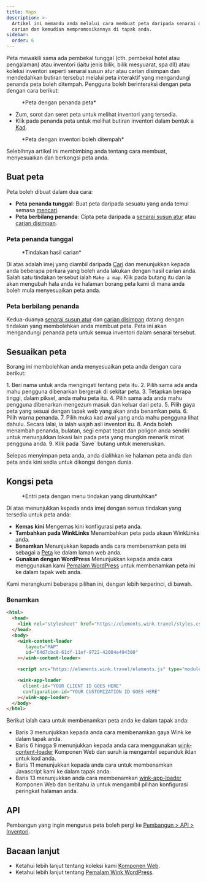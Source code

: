 ```yaml
---
title: Maps
description: >-
  Artikel ini memandu anda melalui cara membuat peta daripada senarai dan hasil
  carian dan kemudian mempromosikannya di tapak anda.
sidebar:
  order: 6
---
```


Peta mewakili sama ada pembekal tunggal (cth. pembekal hotel atau pengalaman) atau inventori (iaitu jenis bilik, bilik mesyuarat, spa dll) atau koleksi inventori seperti senarai susun atur atau carian disimpan dan mendedahkan butiran tersebut melalui peta interaktif yang mengandungi penanda peta boleh ditempah.
Pengguna boleh berinteraksi dengan peta dengan cara berikut:

<figure>
  <CloudinaryImage width="700" height="393" resize="scale" quality="best" alt="Peta dengan penanda" src="academy/map-example" errorImage="noimage_opaque_nyrtl0.png" />

  <figcaption>*Peta dengan penanda peta*</figcaption>
</figure>


* Zum, sorot dan seret peta untuk melihat inventori yang tersedia.
* Klik pada penanda peta untuk melihat butiran inventori dalam bentuk a [Kad](/studio/cards).

<figure>
  <CloudinaryImage width="700" height="568" resize="scale" quality="best" alt="Peta dengan kad dibuka" src="academy/map-example-card" errorImage="noimage_opaque_nyrtl0.png" />

  <figcaption>*Peta dengan inventori boleh ditempah*</figcaption>
</figure>


Selebihnya artikel ini membimbing anda tentang cara membuat, menyesuaikan dan berkongsi peta anda.

## Buat peta

Peta boleh dibuat dalam dua cara:

* **Peta penanda tunggal**: Buat peta daripada sesuatu yang anda temui semasa [mencari](/studio/search).
* **Peta berbilang penanda**: Cipta peta daripada a [senarai susun atur](/studio/curated-lists) atau [carian disimpan](/studio/saved-searches).

### Peta penanda tunggal

<figure>
  <CloudinaryImage width="350" height="238" resize="scale" quality="best" alt="Tindakan" src="academy/inventory-actions" errorImage="noimage_opaque_nyrtl0.png" />

  <figcaption>*Tindakan hasil carian*</figcaption>
</figure>


Di atas adalah imej yang diambil daripada [Cari](/studio/search) dan menunjukkan kepada anda beberapa perkara yang boleh anda lakukan dengan hasil carian anda. Salah satu tindakan tersebut ialah `Make a map`.
Klik pada butang itu dan ia akan mengubah hala anda ke halaman borang peta kami di mana anda boleh mula menyesuaikan peta anda.

### Peta berbilang penanda

Kedua-duanya [senarai susun atur](/studio/curated-lists#list-actions) dan [carian disimpan](/studio/saved-searches#list-actions) datang dengan tindakan yang membolehkan anda membuat peta. Peta ini akan mengandungi penanda peta untuk semua inventori dalam senarai tersebut.

## Sesuaikan peta

Borang ini membolehkan anda menyesuaikan peta anda dengan cara berikut:

<Steps>
  1. Beri nama untuk anda mengingati tentang peta itu.
  2. Pilih sama ada anda mahu pengguna dibenarkan bergerak di sekitar peta.
  3. Tetapkan berapa tinggi, dalam piksel, anda mahu peta itu.
  4. Pilih sama ada anda mahu pengguna dibenarkan mengezum masuk dan keluar dari peta.
  5. Pilih gaya peta yang sesuai dengan tapak web yang akan anda benamkan peta.
  6. Pilih warna penanda.
  7. Pilih muka kad awal yang anda mahu pengguna lihat dahulu. Secara lalai, ia ialah wajah asli inventori itu.
  8. Anda boleh menambah penanda, bulatan, segi empat tepat dan poligon anda sendiri untuk menunjukkan lokasi lain pada peta yang mungkin menarik minat pengguna anda.
  9. Klik pada `Save` butang untuk meneruskan.
</Steps>


Selepas menyimpan peta anda, anda dialihkan ke halaman peta anda dan peta anda kini sedia untuk dikongsi dengan dunia.

## Kongsi peta

<figure>
  <CloudinaryImage width="350" height="946" resize="scale" quality="best" alt="Peta" src="academy/map" errorImage="noimage_opaque_nyrtl0.png" />

  <figcaption>*Entri peta dengan menu tindakan yang diruntuhkan*</figcaption>
</figure>


Di atas menunjukkan kepada anda imej dengan semua tindakan yang tersedia untuk peta anda:

* **Kemas kini** Mengemas kini konfigurasi peta anda.
* **Tambahkan pada WinkLinks** Menambahkan peta pada akaun WinkLinks anda.
* **Benamkan** Menunjukkan kepada anda cara membenamkan peta ini sebagai a [Peta](/developers/web-components/#content-loader) ke dalam laman web anda.
* **Gunakan dengan WordPress** Menunjukkan kepada anda cara menggunakan kami [Pemalam WordPress](/developers/wordpress) untuk membenamkan peta ini ke dalam tapak web anda.

Kami merangkumi beberapa pilihan ini, dengan lebih terperinci, di bawah.

### Benamkan

```html {3, 6-9, 11, 13-16}
<html>
  <head>
    <link rel="stylesheet" href="https://elements.wink.travel/styles.css"></link>
  </head>
  <body>
    <wink-content-loader
       layout="MAP"
       id="64d7cbc8-61df-11ef-9722-42004e494300"
    ></wink-content-loader>

    <script src="https://elements.wink.travel/elements.js" type="module" defer></script>

    <wink-app-loader
      client-id="YOUR CLIENT ID GOES HERE"
      configuration-id="YOUR CUSTOMIZATION ID GOES HERE"
    ></wink-app-loader>
  </body>
</html>
```

Berikut ialah cara untuk membenamkan peta anda ke dalam tapak anda:

* Baris 3 menunjukkan kepada anda cara membenamkan gaya Wink ke dalam tapak anda.
* Baris 6 hingga 9 menunjukkan kepada anda cara menggunakan [wink-content-loader](/developers/web-components/#content-loader) Komponen Web dan suruh ia mengambil sepanduk iklan untuk kod anda.
* Baris 11 menunjukkan kepada anda cara untuk membenamkan Javascript kami ke dalam tapak anda.
* Baris 13 menunjukkan anda cara membenamkan [wink-app-loader](/developers/web-components/#application-loader) Komponen Web dan beritahu ia untuk mengambil pilihan konfigurasi peringkat halaman anda.

## API

Pembangun yang ingin mengurus peta boleh pergi ke [Pembangun > API > Inventori](/developers/apis/#inventory-api).

## Bacaan lanjut

* Ketahui lebih lanjut tentang koleksi kami [Komponen Web](/developers/web-components).
* Ketahui lebih lanjut tentang [Pemalam Wink WordPress](/developers/wordpress).

